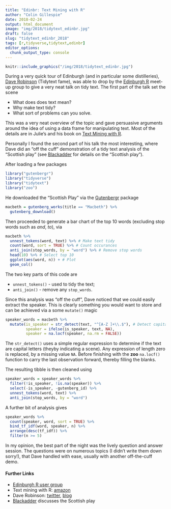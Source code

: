 ```yaml
---
title: "Edinbr: Text Mining with R"
author: "Colin Gillespie"
date: 2018-02-24
output: html_document
image: "img/2018/tidytext_edinbr.jpg"
draft: false
slug: "tidytext_edinbr_2018"
tags: [r,tidyverse,tidytext,edinbr]
editor_options: 
  chunk_output_type: console
---
```


```r
knitr::include_graphics("/img/2018/tidytext_edinbr.jpg")
```

During a very quick tour of Edinburgh (and in particular some distilleries), 
[Dave Robinson](http://www.twitter.com/drob) (Tidytext fame), was able to 
drop by the [Edinburgh R](http://edinbr.org) meet-up group to give a very 
neat talk on tidy text. The first part of the talk set the scene

  * What does does text mean?
  * Why make text tidy?
  * What sort of problems can you solve.

This was a very neat overview of the topic and gave persuasive arguments 
around the idea of using a data frame for manipulating text. Most of the details are in Julie's and his 
book on [Text Mining with R](https://www.tidytextmining.com/).

Personally I found the second part of his talk the most interesting, where
Dave did an "off the cuff" demonstration of a tidy text analysis of the "Scottish play" (see  [Blackadder](https://www.youtube.com/watch?v=h--HR7PWfp0) for details on the "Scottish play").

After loading a few packages

```r
library("gutenbergr")
library("tidyverse")
library("tidytext")
library("zoo")
```

He downloaded the "Scottish Play" via the [Gutenbergr](CRAN) package
```r
macbeth = gutenberg_works(title == "Macbeth") %>%
  gutenberg_download()
```
Then proceeded to generate a bar chart of the top $10$ words (excluding stop words
such as _and_, _to_), via 
```r
macbeth %>%
  unnest_tokens(word, text) %>% # Make text tidy
  count(word, sort = TRUE) %>% # Count occurances
  anti_join(stop_words, by = "word") %>% # Remove stop words
  head(10) %>% # Select top 10
  ggplot(aes(word, n)) + # Plot
  geom_col() 
```

The two key parts of this code are

 * `unnest_tokens()` - used to tidy the text;
 * `anti_join()` - remove any `stop_words`.

Since this analysis was "off the cuff", Dave noticed that
we could easily extract the speaker. This is clearly something you would
want to store and can be achieved via a some `mutate()` magic
```r
speaker_words = macbeth %>%
  mutate(is_speaker = str_detect(text, "^[A-Z ]+\\.$"), # Detect capital letters
         speaker = ifelse(is_speaker, text, NA),
         speaker = na.locf(speaker, na.rm = FALSE))
```
The `str_detect()` uses a simple regular expression to determine if the text are
capital letters (theyby indicating a scene). Any expression of length zero is replaced,
by a missing value `NA`. Before finishing with the __zoo__ `na.locf()` function
to carry the last observation forward, thereby filling the blanks.

The resulting tibble is then cleaned using
```r
speaker_words = speaker_words %>%
  filter(!is_speaker, !is.na(speaker)) %>%
  select(-is_speaker, -gutenberg_id) %>%
  unnest_tokens(word, text) %>%
  anti_join(stop_words, by = "word") 
```
A further bit of analysis gives
```r
speaker_words %>%
  count(speaker, word, sort = TRUE) %>%
  bind_tf_idf(word, speaker, n) %>%
  arrange(desc(tf_idf)) %>%
  filter(n >= 5)
```

In my opinion, the best part of the night was the lively question and answer session. 
The questions were on numerous topics (I didn't write them down sorry!), that 
Dave handled with ease, usually with another off-the-cuff demo.

#### Further Links

  * [Edinburgh R user group](http://edinbr.org/)
  * Text mining with R: [amazon](http://amzn.to/2CDzvYD)
  * Dave Robinson: [twitter](https://twitter.com/drob), [blog](http://varianceexplained.org/about/)
  * [Blackadder](https://www.youtube.com/watch?v=h--HR7PWfp0) discusses the 
  Scottish play
  
  
  
  



